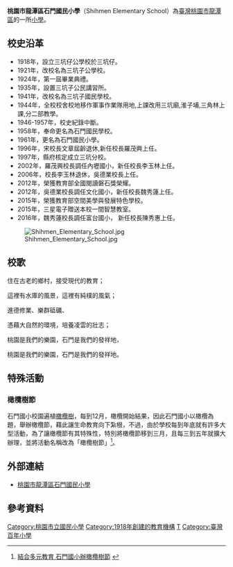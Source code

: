 {{expand|time=2010-08-03T09:57:32+00:00}}
{{Infobox School
|name           =桃園市龍潭區石門國民小學
|established    =西元1918年
|type           =市立國小
|affiliation    =
|district       ={{ROC}}（[[臺灣|臺灣]]）[[桃園市|桃園市]]
|principal      =陳秀惠
|free_label2    =校別
|free_text2     =男女合校
|address       ={{TWN}}325[[桃園市|桃園市]][[龍潭區_(臺灣)|龍潭區]][[佳安里|佳安里]]文化路188號
|information    =
|website        =http://www.smes.tyc.edu.tw/
}}

'''桃園市龍潭區石門國民小學'''（Shihmen Elementary School）為[[臺灣|臺灣]][[桃園市|桃園市]][[龍潭區_(桃園市)|龍潭區]]的一所[[小學|小學]]。

==校史沿革==
*1918年，設立三坑仔公學校於三坑仔。
*1921年，改校名為三坑子公學校。
*1924年，第一屆畢業典禮。
*1935年，設置三坑子公民講習所。
*1941年，改校名為三坑子國民學校。
*1944年，全校校舍校地移作軍事作業隊用地,上課改用三坑廟,淮子埔,三角林上課,分二部教學。
*1946-1957年，校史紀錄中斷。
*1958年，奉命更名為石門國民學校。
*1961年，更名為石門國民小學。
*1996年，宋校長文章屆齡退休,新任校長羅茂興上任。
*1997年，縣府核定成立三坑分校。
*2002年，羅茂興校長調任內壢國小，新任校長李玉林上任。
*2006年，校長李玉林退休，吳德業校長上任。
*2012年，榮獲教育部全國閱讀磐石獎榮耀。
*2012年，吳德業校長調任文化國小，新任校長魏秀蓮上任。
*2015年，榮獲教育部空間美學與發展特色學校。
*2015年，三星電子贈送本校一間智慧教室。
*2016年，魏秀蓮校長調任富台國小， 新任校長陳秀惠上任。

[[File:Shihmen_Elementary_School.jpg|thumb]]

==校歌==
住在古老的鄉村，接受現代的教育；

這裡有水庫的風景，這裡有純樸的風氣；

進德修業、樂群砥礪、

憑藉大自然的環境，培養凌雲的壯志；

桃園是我們的樂園，石門是我們的發祥地，

桃園是我們的樂園，石門是我們的發祥地。

== 特殊活動 ==
=== 橄欖樹節 ===
石門國小校園遍植[[橄欖樹|橄欖樹]]，每到12月，橄欖開始結果，因此石門國小以橄欖為題，舉辦橄欖節，藉此讓生命教育向下紮根，不過，由於學校每到年底就有許多大型活動，為了讓橄欖節有其特殊性，特別將橄欖節移到三月，且每三到五年就擴大辦理，並將活動名稱改為「橄欖樹節」<ref>[http://www.t1catv.com.tw/content.php?fid=415&fun=shownews&nid=23260 結合多元教育 石門國小辦橄欖樹節] {{webarchive|url=https://web.archive.org/web/20140210221532/http://www.t1catv.com.tw/content.php?fid=415 |date=2014-02-10 }}</ref>。

== 外部連結 ==
*[http://www.smes.tyc.edu.tw/ 桃園市龍潭區石門國民小學] {{Wayback|url=http://www.smes.tyc.edu.tw/ |date=20110723154303 }}

== 參考資料 ==
<references/>

{{桃園市國民中小學}}

[[Category:桃園市立國民小學|Category:桃園市立國民小學]]
[[Category:1918年創建的教育機構|Category:1918年創建的教育機構]]
[[Category:龍潭區_(臺灣)|T]]
[[Category:臺灣百年小學|Category:臺灣百年小學]]